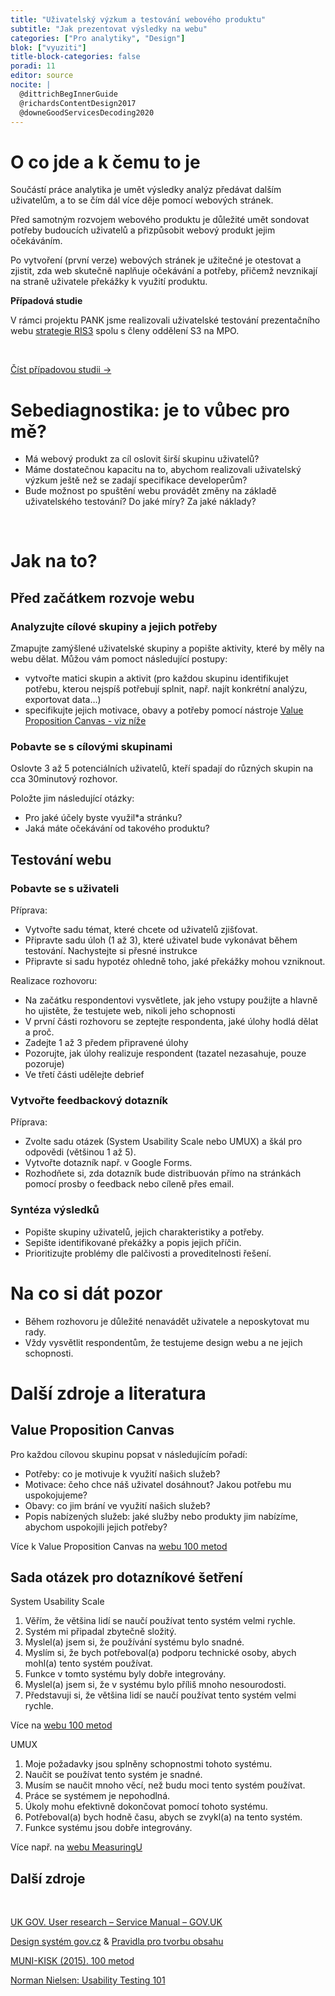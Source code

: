 ```yaml
---
title: "Uživatelský výzkum a testování webového produktu"
subtitle: "Jak prezentovat výsledky na webu"
categories: ["Pro analytiky", "Design"]
blok: ["vyuziti"]
title-block-categories: false
poradi: 11
editor: source
nocite: |
  @dittrichBegInnerGuide
  @richardsContentDesign2017
  @downeGoodServicesDecoding2020
---
```


# O co jde a k čemu to je

Součástí práce analytika je umět výsledky analýz předávat dalším uživatelům, a to se čím dál více děje pomocí webových stránek.

Před samotným rozvojem webového produktu je důležité umět sondovat potřeby budoucích uživatelů a přizpůsobit webový produkt jejim očekáváním. 

Po vytvoření (první verze) webových stránek je užitečné je otestovat a zjistit, zda web skutečně naplňuje očekávání a potřeby, přičemž nevznikají na straně uživatele překážky k využití produktu. 

:::{.aside}

**Případová studie**

V rámci projektu PANK jsme realizovali uživatelské testování prezentačního webu [strategie RIS3](https://www.ris3.cz/) spolu s členy oddělení S3 na MPO.

<br>

:::{.btn .btn-resource}
[Číst případovou studii →](/pripadove-studie/case-mpo.qmd)
:::
:::

# Sebediagnostika: je to vůbec pro mě?

- Má webový produkt za cíl oslovit širší skupinu uživatelů?
- Máme dostatečnou kapacitu na to, abychom realizovali uživatelský výzkum ještě než se zadají specifikace developerům? 
- Bude možnost po spuštění webu provádět změny na základě uživatelského testování? Do jaké míry? Za jaké náklady?

:::{.page-full .strip .page-columns}

:::{.aside}
<br>
:::

# Jak na to?

## Před začátkem rozvoje webu

### Analyzujte cílové skupiny a jejich potřeby

Zmapujte zamýšlené uživatelské skupiny a popište aktivity, které by měly na webu dělat. Můžou vám pomoct následující postupy:

- vytvořte matici skupin a aktivit (pro každou skupinu identifikujet potřebu, kterou nejspíš potřebují splnit, např. najít konkrétní analýzu, exportovat data…)
- specifikujte jejich motivace, obavy a potřeby pomocí nástroje [Value Proposition Canvas - viz níže](#vpc) 

### Pobavte se s cílovými skupinami

Oslovte 3 až 5 potenciálních uživatelů, kteří spadají do různých skupin na cca 30minutový rozhovor.

Položte jim následující otázky:

- Pro jaké účely byste využil*a stránku?
- Jaká máte očekávání od takového produktu?

## Testování webu

### Pobavte se s uživateli

Příprava:

- Vytvořte sadu témat, které chcete od uživatelů zjišťovat.
- Připravte sadu úloh (1 až 3), které uživatel bude vykonávat během testování. Nachystejte si přesné instrukce
- Připravte si sadu hypotéz ohledně toho, jaké překážky mohou vzniknout.

Realizace rozhovoru:

- Na začátku respondentovi vysvětlete, jak jeho vstupy použijte a hlavně ho ujistěte, že testujete web, nikoli jeho schopnosti
- V první části rozhovoru se zeptejte respondenta, jaké úlohy hodlá dělat a proč.
- Zadejte 1 až 3 předem připravené úlohy
- Pozorujte, jak úlohy realizuje respondent (tazatel nezasahuje, pouze pozoruje)
- Ve třetí části udělejte debrief 

### Vytvořte feedbackový dotazník

Příprava:

- Zvolte sadu otázek (System Usability Scale nebo UMUX) a škál pro odpovědi (většinou 1 až 5).
- Vytvořte dotazník např. v Google Forms.
- Rozhodňete si, zda dotazník bude distribuován přímo na stránkách pomocí prosby o feedback nebo cíleně přes email.

### Syntéza výsledků

- Popište skupiny uživatelů, jejich charakteristiky a potřeby.
- Sepište identifikované překážky a popis jejich příčin.
- Prioritizujte problémy dle palčivosti a proveditelnosti řešení.

:::

# Na co si dát pozor

- Během rozhovoru je důležité nenavádět uživatele a neposkytovat mu rady.
- Vždy vysvětlit respondentům, že testujeme design webu a ne jejich schopnosti.


# Další zdroje a literatura

## Value Proposition Canvas {#vpc}

Pro každou cílovou skupinu popsat v následujícím pořadí:

- Potřeby: co je motivuje k využití našich služeb?
- Motivace: čeho chce náš uživatel dosáhnout? Jakou potřebu mu uspokojujeme?
- Obavy: co jim brání ve využití našich služeb?
- Popis nabízených služeb: jaké služby nebo produkty jim nabízíme, abychom uspokojili jejich potřeby?

Více k Value Proposition Canvas na [webu 100 metod](https://kisk.phil.muni.cz/100metod/value-proposition-canvas)

## Sada otázek pro dotazníkové šetření

System Usability Scale

  1. Věřím, že většina lidí se naučí používat tento systém velmi rychle.
  2. Systém mi připadal zbytečně složitý.
  3. Myslel(a) jsem si, že používání systému bylo snadné.
  4. Myslím si, že bych potřeboval(a) podporu technické osoby, abych mohl(a) tento systém používat.
  5. Funkce v tomto systému byly dobře integrovány.
  6. Myslel(a) jsem si, že v systému bylo příliš mnoho nesourodosti.
  7. Představuji si, že většina lidí se naučí používat tento systém velmi rychle.

Více na [webu 100 metod](https://100metod.cz/post/157274192704/93-system-usability-scale)

UMUX

  1. Moje požadavky jsou splněny schopnostmi tohoto systému.
  2. Naučit se používat tento systém je snadné.
  3. Musím se naučit mnoho věcí, než budu moci tento systém používat.
  4. Práce se systémem je nepohodlná.
  5. Úkoly mohu efektivně dokončovat pomocí tohoto systému.
  6. Potřeboval(a) bych hodně času, abych se zvykl(a) na tento systém.
  7. Funkce systému jsou dobře integrovány.

Více např. na [webu MeasuringU](https://measuringu.com/umux-lite/)

## Další zdroje

:::{#refs}
:::

<br>

[UK GOV. User research -- Service Manual -- GOV.UK](https://www.gov.uk/service-manual/user-research)  

[Design systém gov.cz](https://designsystem.gov.cz/#/) & [Pravidla pro tvorbu obsahu](https://designsystem.gov.cz/#/pravidla/pravidla-pro-tvorbu-obsahu)

[MUNI-KISK (2015). 100 metod](https://100metod.cz/) 

[Norman Nielsen: Usability Testing 101](https://www.nngroup.com/articles/usability-testing-101/)
